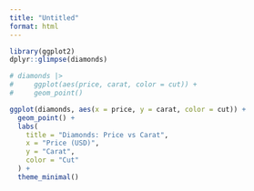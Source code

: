 ```yaml
---
title: "Untitled"
format: html
---
```



```r
library(ggplot2)
dplyr::glimpse(diamonds)

# diamonds |> 
#     ggplot(aes(price, carat, color = cut)) +
#     geom_point()

ggplot(diamonds, aes(x = price, y = carat, color = cut)) +
  geom_point() +
  labs(
    title = "Diamonds: Price vs Carat",
    x = "Price (USD)",
    y = "Carat",
    color = "Cut"
  ) +
  theme_minimal()

```